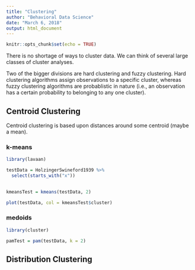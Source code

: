 ```yaml
---
title: "Clustering"
author: "Behavioral Data Science"
date: "March 6, 2018"
output: html_document
---
```


```r
knitr::opts_chunk$set(echo = TRUE)
```

There is no shortage of ways to cluster data. We can think of several large classes of cluster analyses.

Two of the bigger divisions are hard clustering and fuzzy clustering. Hard clustering algorithms assign observations to a specific cluster, whereas fuzzy clustering algorithms are probablistic in nature (i.e., an observation has a certain probability to belonging to any one cluster).



## Centroid Clustering

Centroid clustering is based upon distances around some centroid (maybe a mean). 



### k-means

```r
library(lavaan)

testData = HolzingerSwineford1939 %>% 
  select(starts_with("x"))
  

kmeansTest = kmeans(testData, 2)

plot(testData, col = kmeansTest$cluster)
```


### medoids

```r
library(cluster)

pamTest = pam(testData, k = 2)
```



## Distribution Clustering

